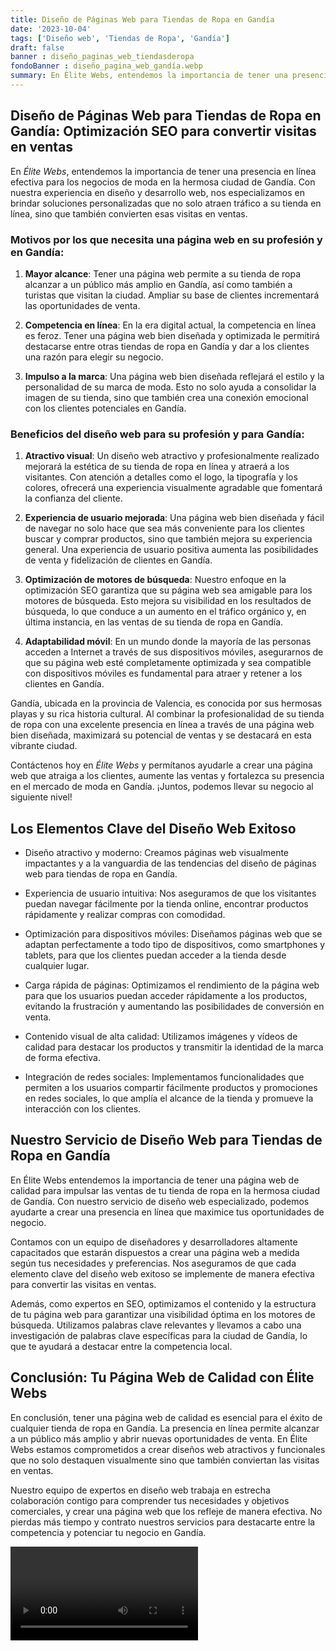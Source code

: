 ```yaml
---
title: Diseño de Páginas Web para Tiendas de Ropa en Gandía
date: '2023-10-04'
tags: ['Diseño web', 'Tiendas de Ropa', 'Gandía']
draft: false
banner : diseño_paginas_web_tiendasderopa
fondoBanner : diseño_pagina_web_gandía.webp
summary: En Élite Webs, entendemos la importancia de tener una presencia en línea efectiva para los negocios de moda en la hermosa ciudad de Gandía. Con nuestra experiencia en diseño y desarrollo web, nos especializamos en brindar soluciones personalizadas que no solo atraen tráfico a su tienda en línea, sino que también convierten esas visitas en ventas.
---
```


## Diseño de Páginas Web para Tiendas de Ropa en Gandía: Optimización SEO para convertir visitas en ventas

En *Élite Webs*, entendemos la importancia de tener una presencia en línea efectiva para los negocios de moda en la hermosa ciudad de Gandía. Con nuestra experiencia en diseño y desarrollo web, nos especializamos en brindar soluciones personalizadas que no solo atraen tráfico a su tienda en línea, sino que también convierten esas visitas en ventas.

### Motivos por los que necesita una página web en su profesión y en Gandía:

1. **Mayor alcance**: Tener una página web permite a su tienda de ropa alcanzar a un público más amplio en Gandía, así como también a turistas que visitan la ciudad. Ampliar su base de clientes incrementará las oportunidades de venta.

2. **Competencia en línea**: En la era digital actual, la competencia en línea es feroz. Tener una página web bien diseñada y optimizada le permitirá destacarse entre otras tiendas de ropa en Gandía y dar a los clientes una razón para elegir su negocio.

3. **Impulso a la marca**: Una página web bien diseñada reflejará el estilo y la personalidad de su marca de moda. Esto no solo ayuda a consolidar la imagen de su tienda, sino que también crea una conexión emocional con los clientes potenciales en Gandía.

### Beneficios del diseño web para su profesión y para Gandía:

1. **Atractivo visual**: Un diseño web atractivo y profesionalmente realizado mejorará la estética de su tienda de ropa en línea y atraerá a los visitantes. Con atención a detalles como el logo, la tipografía y los colores, ofrecerá una experiencia visualmente agradable que fomentará la confianza del cliente.

2. **Experiencia de usuario mejorada**: Una página web bien diseñada y fácil de navegar no solo hace que sea más conveniente para los clientes buscar y comprar productos, sino que también mejora su experiencia general. Una experiencia de usuario positiva aumenta las posibilidades de venta y fidelización de clientes en Gandía.

3. **Optimización de motores de búsqueda**: Nuestro enfoque en la optimización SEO garantiza que su página web sea amigable para los motores de búsqueda. Esto mejora su visibilidad en los resultados de búsqueda, lo que conduce a un aumento en el tráfico orgánico y, en última instancia, en las ventas de su tienda de ropa en Gandía.

4. **Adaptabilidad móvil**: En un mundo donde la mayoría de las personas acceden a Internet a través de sus dispositivos móviles, asegurarnos de que su página web esté completamente optimizada y sea compatible con dispositivos móviles es fundamental para atraer y retener a los clientes en Gandía.

Gandía, ubicada en la provincia de Valencia, es conocida por sus hermosas playas y su rica historia cultural. Al combinar la profesionalidad de su tienda de ropa con una excelente presencia en línea a través de una página web bien diseñada, maximizará su potencial de ventas y se destacará en esta vibrante ciudad.

Contáctenos hoy en *Élite Webs* y permítanos ayudarle a crear una página web que atraiga a los clientes, aumente las ventas y fortalezca su presencia en el mercado de moda en Gandía. ¡Juntos, podemos llevar su negocio al siguiente nivel!

<GifSeo />

<Cta />

## Los Elementos Clave del Diseño Web Exitoso

- Diseño atractivo y moderno: Creamos páginas web visualmente impactantes y a la vanguardia de las tendencias del diseño de páginas web para tiendas de ropa en Gandía.

- Experiencia de usuario intuitiva: Nos aseguramos de que los visitantes puedan navegar fácilmente por la tienda online, encontrar productos rápidamente y realizar compras con comodidad.

- Optimización para dispositivos móviles: Diseñamos páginas web que se adaptan perfectamente a todo tipo de dispositivos, como smartphones y tablets, para que los clientes puedan acceder a la tienda desde cualquier lugar.

- Carga rápida de páginas: Optimizamos el rendimiento de la página web para que los usuarios puedan acceder rápidamente a los productos, evitando la frustración y aumentando las posibilidades de conversión en venta.

- Contenido visual de alta calidad: Utilizamos imágenes y vídeos de calidad para destacar los productos y transmitir la identidad de la marca de forma efectiva.

- Integración de redes sociales: Implementamos funcionalidades que permiten a los usuarios compartir fácilmente productos y promociones en redes sociales, lo que amplía el alcance de la tienda y promueve la interacción con los clientes.

## Nuestro Servicio de Diseño Web para Tiendas de Ropa en Gandía

En Élite Webs entendemos la importancia de tener una página web de calidad para impulsar las ventas de tu tienda de ropa en la hermosa ciudad de Gandía. Con nuestro servicio de diseño web especializado, podemos ayudarte a crear una presencia en línea que maximice tus oportunidades de negocio.

Contamos con un equipo de diseñadores y desarrolladores altamente capacitados que estarán dispuestos a crear una página web a medida según tus necesidades y preferencias. Nos aseguramos de que cada elemento clave del diseño web exitoso se implemente de manera efectiva para convertir las visitas en ventas.

Además, como expertos en SEO, optimizamos el contenido y la estructura de tu página web para garantizar una visibilidad óptima en los motores de búsqueda. Utilizamos palabras clave relevantes y llevamos a cabo una investigación de palabras clave específicas para la ciudad de Gandía, lo que te ayudará a destacar entre la competencia local.

## Conclusión: Tu Página Web de Calidad con Élite Webs

En conclusión, tener una página web de calidad es esencial para el éxito de cualquier tienda de ropa en Gandía. La presencia en línea permite alcanzar a un público más amplio y abrir nuevas oportunidades de venta. En Élite Webs estamos comprometidos a crear diseños web atractivos y funcionales que no solo destaquen visualmente sino que también conviertan las visitas en ventas.

Nuestro equipo de expertos en diseño web trabaja en estrecha colaboración contigo para comprender tus necesidades y objetivos comerciales, y crear una página web que los refleje de manera efectiva. No pierdas más tiempo y contrato nuestros servicios para destacarte entre la competencia y potenciar tu negocio en Gandía.

<Video />

<CtaBot job='Tiendas de Ropa' city='Gandía'/>

<Gmaps query='Gandía+españa+maps' />